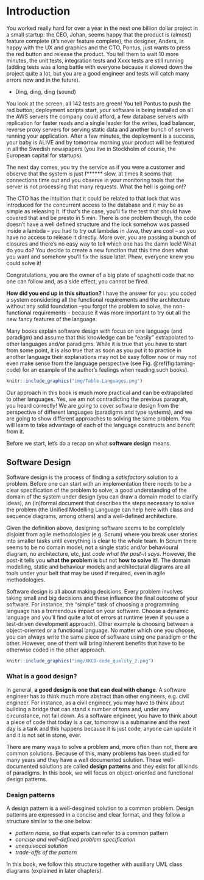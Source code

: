 # Introduction

You worked really hard for over a year in the next one billion dollar project in a small startup: the CEO, Johan, seems happy that the product is (almost) feature complete (it's never feature complete), the designer, Anders, is happy with the UX and graphics and the CTO, Pontus, just wants to press the red button and release the product. You tell them to wait 10 more minutes, the unit tests, integration tests and Xxxx tests are still running (adding tests was a long battle with everyone because it slowed down the project quite a lot, but you are a good engineer and tests will catch many errors now and in the future). 

- Ding, ding, ding (sound)

You look at the screen, all 142 tests are green! You tell Pontus to push the red button; deployment scripts start, your software is being installed on all the AWS servers the company could afford, a few database servers with replication for faster reads and a single leader for the writes, load balancer, reverse proxy servers for serving static data and another bunch of servers running your application. After a few minutes, the deployment is a success, your baby is ALIVE and by tomorrow morning your product will be featured in all the Swedish newspapers (you live in Stockholm of course, the European capital for startups).

The next day comes, you try the service as if you were a customer and observe that the system is just f****** slow, at times it seems that connections time out and you observe in your monitoring tools that the server is not processing that many requests. What the hell is going on!?

The CTO has the intuition that it could be related to that lock that was introduced for the concurrent access to the database and it may be as simple as releasing it. If that's the case, you'll fix the test that should have covered that and be presto in 5 min. There is one problem though, the code doesn't have a well defined structure and the lock somehow was passed inside a lambda -- you had to try out lambdas in Java, they are cool -- so you have no access to release it directly. More over, you are passing a bunch of closures and there's no easy way to tell which one has the damn lock! What do you do? You decide to create a new function that this time does what you want and somehow you'll fix the issue later. Phew, everyone knew you could solve it! 

Congratulations, you are the owner of a big plate of spaghetti code that no one can follow and, as a side effect, you cannot be fired.

**How did you end up in this situation?** I have the answer for you: you coded a system considering all the functional requirements and the architecture without any solid foundation --you forgot the problem to solve, the non-functional requirements -- because it was more important to try out all the new fancy features of the language. 

Many books explain software design with focus on one language (and paradigm) and assume that this
knowledge can be "easily" extrapolated to other languages and/or paradigms.
While it is true that you have to start from some point, it is also true that
as soon as you put it to practice in another language
their explanations may not be easy follow now or may
not even make sense from the language perspective (see Fig. \@ref(fig:taming-code)
for an example of the author's feelings when reading such books).

```r
knitr::include_graphics("img/Table-Languages.png")
```

Our approach in this book is much more practical and can be extrapolated to other languages.
Yes, we am not contradicting the previous paragrah, you heard correctly!
We are going to cover software design from the perspective of different languages
(paradigms and type systems), and we are going to show different approaches to
solving the same problem. You will learn to take advantage of each of the
language constructs and benefit from it.

Before we start, let's do a recap on what **software design** means.

<!-- ```{block2, type='note'} -->
<!-- For more information on custom blocks, remember to visit: -->
<!-- https://bookdown.org/yihui/bookdown/custom-blocks.html -->
<!-- ``` -->


## Software Design
<!-- Definition -->
Software design is the process of finding a *satisfactory* solution to a problem.
Before one can start with an implementation there needs to be a clear specification of the problem to solve,
a good understanding of the domain of the system under design (you can draw a domain model to clarify ideas),
an (in)formal document that describes the steps necessary to solve the problem
(the Unified Modelling Language can help here with class and sequence diagrams, among others)
and a well-defined architecture.

<!-- Relation to agile methodogies -->
Given the definition above, designing software seems to be completely disjoint from
agile methodologies (e.g. Scrum) where you break user stories into smaller tasks
until everything is clear to the whole team. In Scrum there seems to be
no domain model, not a single static and/or behavioural diagram, no architecture, etc,
just *code what the post-it says*.
However, the post-it tells you **what the problem is** but not **how to solve it!**.
The domain modelling, static and behaviour models and architectural diagrams
are all tools under your belt that may be used if required, even in agile
methodologies.

<!-- Design is all about making decisions -->
Software design is all about making decisions.
Every problem involves taking small and big decisions and these influence the final
outcome of your software. For instance, the "simple" task of choosing a programming language
has a tremendous impact on your software. Choose a
dynamic language and you'll find quite a lot of errors at runtime (even if you use
a test-driven development approach). Other example is choosing between a
object-oriented or a functional language. No matter which one you choose, you can always write the same
piece of software using one paradigm or the other. However, one of them will
bring inherent benefits that have to be otherwise coded in the other approach.

```r
knitr::include_graphics("img/XKCD-code_quality_2.png")
```


### What is a good design?

<!-- good design == flexible design -->
In general, **a good design is one that can deal with change**.
<!-- software design is all about change -> comparison with other engineers -->
A software engineer has to think much more abstract than other engineers, e.g. civil engineer.
For instance, as a civil engineer, you may have to think about building a bridge that can stand
`X` number of tons and, under any circunstance, not fall down.
As a software engineer, you have to think about a piece of code that today is a car, tomorrow is a submarine
and the next day is a tank and this happens because it is just code, anyone can
update it and it is not set in stone, ever.

<!-- intro to design patterns -->
There are many ways to solve a problem and, more often than not, there are common solutions.
Because of this, many problems has been studied for many years and they have a well documented solution.
These well-documented solutions are called **design patterns** and they exist for
all kinds of paradigms. In this book, we will focus on object-oriented and
functional design patterns.

### Design patterns

<!-- definition, adv and disv -->
A design pattern is a well-desgined solution to a common problem.
Design patterns are expressed in a concise and clear format, and they
follow a structure similar to the one below:

- *pattern name*, so that experts can refer to a common pattern
- *concise and well-defined problem specification*
- *unequivocal solution*
- *trade-offs of the pattern*

In this book, we follow this structure together with auxiliary UML class
diagrams (explained in later chapters).

<!--
Should I cover design patterns from ASD? YES

Should I cover UML? ... maybe not!

Introduction to other languages!

Design patterns:
- SOLID vs GRASP
- Design patterns for OOP and/or FP
- Testing to check that it works!
-->